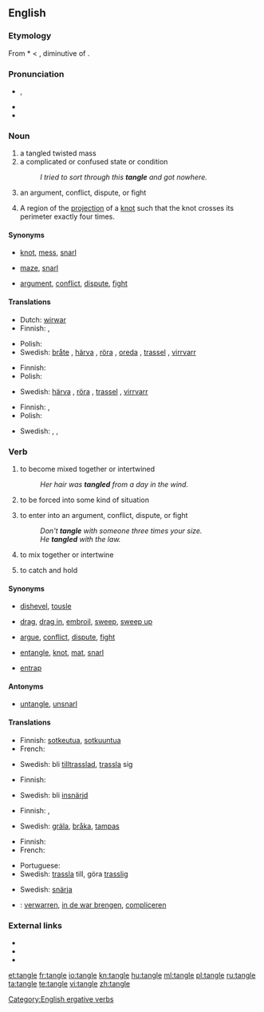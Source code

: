 ==English==
{{wikipedia}}

===Etymology===
From {{etyl|enm}} *{{term||tangel}} < {{etyl|is}} {{term|lang=is|thöngull||seaweed}}, diminutive of {{term|lang=is|thang}}.

===Pronunciation===
* {{IPA|/ˈtæŋ.ɡəl/}}, {{SAMPA|/"t{N.g@l/}}
* {{audio|en-us-tangle.ogg|Audio (US)}}
* {{rhymes|æŋɡəl}}

===Noun===
{{en-noun}}

# a tangled twisted mass
# a complicated or confused state or condition
#: ''I tried to sort through this '''tangle''' and got nowhere.''
# an argument, conflict, dispute, or fight
# {{maths}} A region of the [[projection]] of a [[knot]] such that the knot crosses its perimeter exactly four times.

====Synonyms====
* {{sense|tangled twisted mass}} [[knot]], [[mess]], [[snarl]]
* {{sense|complicated or confused state or condition}} [[maze]], [[snarl]]
* {{sense|argument, conflict, dispute, or fight}} [[argument]], [[conflict]], [[dispute]], [[fight]]

====Translations====
{{trans-top|tangled twisted mass}}
* Dutch: [[wirwar]] {{m}}
* Finnish: {{t-|fi|sotku}}, {{t+|fi|vyyhti}}
{{trans-mid}}
* Polish: {{t+|pl|plątanina|f}}
* Swedish: [[bråte]] {{c}}, [[härva]] {{c}}, [[röra]] {{c}}, [[oreda]] {{c}}, [[trassel]] {{n}}, [[virrvarr]] {{n}}
{{trans-bottom}}

{{trans-top|complicated or confused state or condition}}
* Finnish: {{t-|fi|sotku}}
* Polish: {{t|pl|zamęt|m}}
{{trans-mid}}
* Swedish: [[härva]] {{c}}, [[röra]] {{c}}, [[trassel]] {{n}}, [[virrvarr]] {{n}}
{{trans-bottom}}

{{trans-top|argument, conflict, dispute, or fight}}
* Finnish: {{t+|fi|riita}}, {{t+|fi|tappelu}}
* Polish: {{t+|pl|konflikt|m}}
{{trans-mid}}
* Swedish: {{t+|sv|bråk|n}}, {{t+|sv|gräl|n}}, {{t+|sv|konflikt|c}}
{{trans-bottom}}

===Verb===
{{en-verb|tangl|es}}

# {{intransitive}} to become mixed together or intertwined
#: ''Her hair was '''tangled''' from a day in the wind.''
# {{intransitive}} to be forced into some kind of situation
# {{intransitive}} to enter into an argument, conflict, dispute, or fight
#: ''Don't '''tangle''' with someone three times your size.''
#: ''He '''tangled''' with the law.''
# {{transitive}} to mix together or intertwine
# {{transitive}} to catch and hold

====Synonyms====
* {{sense|to become mixed together or intertwined}} [[dishevel]], [[tousle]]
* {{sense|to be forced into some kind of situation}} [[drag]], [[drag in]], [[embroil]], [[sweep]], [[sweep up]]
* {{sense|to enter into an argument, conflict, dispute, or fight}} [[argue]], [[conflict]], [[dispute]], [[fight]]
* {{sense|to mix together or intertwine}} [[entangle]], [[knot]], [[mat]], [[snarl]]
* {{sense|to catch and hold}} [[entrap]]

====Antonyms====
* {{sense|to mix together or intertwine}} [[untangle]], [[unsnarl]]

====Translations====
{{trans-top|to become mixed together or intertwined}}
* Finnish: [[sotkeutua]], [[sotkuuntua]]
* French: {{t+|fr|emmêler}}
{{trans-mid}}
* Swedish: bli [[tilltrasslad]], [[trassla]] sig
{{trans-bottom}}

{{trans-top|to be forced into some kind of situation}}
* Finnish: {{t-|fi|sotkeutua}}
{{trans-mid}}
* Swedish: bli [[insnärjd]]
{{trans-bottom}}

{{trans-top|to enter into an argument, conflict, dispute, or fight}}
* Finnish: {{t+|fi|riidellä}}, {{t-|fi|tapella}}
{{trans-mid}}
* Swedish: [[gräla]], [[bråka]], [[tampas]]
{{trans-bottom}}

{{trans-top|to mix together or intertwine}}
* Finnish: {{t+|fi|sotkea}}
* French: {{t+|fr|compliquer}}
{{trans-mid}}
* Portuguese: {{t+|pt|emaranhar}}
* Swedish: [[trassla]] till, göra [[trasslig]]
{{trans-bottom}}

{{trans-top|to catch and hold}}
* Swedish: [[snärja]]
{{trans-mid}}
{{trans-bottom}}

{{checktrans-top}}
* {{ttbc|Dutch}}: [[verwarren]], [[in de war brengen]], [[compliceren]]
{{trans-bottom}}

===External links===
* {{R:Webster 1913}}
* {{R:Century 1911}}
* {{R:OneLook}}

[[Category:English ergative verbs]]

[[et:tangle]]
[[fr:tangle]]
[[io:tangle]]
[[kn:tangle]]
[[hu:tangle]]
[[ml:tangle]]
[[pl:tangle]]
[[ru:tangle]]
[[ta:tangle]]
[[te:tangle]]
[[vi:tangle]]
[[zh:tangle]]